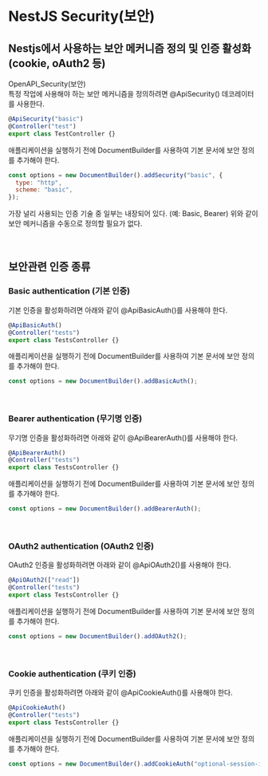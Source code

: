 # NestJS Security(보안)

## Nestjs에서 사용하는 보안 메커니즘 정의 및 인증 활성화(cookie, oAuth2 등)

OpenAPI_Security(보안)  
특정 작업에 사용해야 하는 보안 메커니즘을 정의하려면 @ApiSecurity() 데코레이터를 사용한다.

```js
@ApiSecurity("basic")
@Controller("test")
export class TestController {}
```

애플리케이션을 실행하기 전에 DocumentBuilder를 사용하여 기본 문서에 보안 정의를 추가해야 한다.

```js
const options = new DocumentBuilder().addSecurity("basic", {
  type: "http",
  scheme: "basic",
});
```

가장 널리 사용되는 인증 기술 중 일부는 내장되어 있다. (예: Basic, Bearer)
위와 같이 보안 메커니즘을 수동으로 정의할 필요가 없다.

<br />

## 보안관련 인증 종류

### Basic authentication (기본 인증)

기본 인증을 활성화하려면 아래와 같이 @ApiBasicAuth()를 사용해야 한다.

```js
@ApiBasicAuth()
@Controller("tests")
export class TestsController {}
```

애플리케이션을 실행하기 전에 DocumentBuilder를 사용하여 기본 문서에 보안 정의를 추가해야 한다.

```js
const options = new DocumentBuilder().addBasicAuth();
```

<br />

### Bearer authentication (무기명 인증)

무기명 인증을 활성화하려면 아래와 같이 @ApiBearerAuth()를 사용해야 한다.

```js
@ApiBearerAuth()
@Controller("tests")
export class TestsController {}
```

애플리케이션을 실행하기 전에 DocumentBuilder를 사용하여 기본 문서에 보안 정의를 추가해야 한다.

```js
const options = new DocumentBuilder().addBearerAuth();
```

<br />

### OAuth2 authentication (OAuth2 인증)

OAuth2 인증을 활성화하려면 아래와 같이 @ApiOAuth2()를 사용해야 한다.

```js
@ApiOAuth2(["read"])
@Controller("tests")
export class TestsController {}
```

애플리케이션을 실행하기 전에 DocumentBuilder를 사용하여 기본 문서에 보안 정의를 추가해야 한다.

```js
const options = new DocumentBuilder().addOAuth2();
```

<br />

### Cookie authentication (쿠키 인증)

쿠키 인증을 활성화하려면 아래와 같이 @ApiCookieAuth()를 사용해야 한다.

```js
@ApiCookieAuth()
@Controller("tests")
export class TestsController {}
```

애플리케이션을 실행하기 전에 DocumentBuilder를 사용하여 기본 문서에 보안 정의를 추가해야 한다.

```js
const options = new DocumentBuilder().addCookieAuth("optional-session-id");
```
